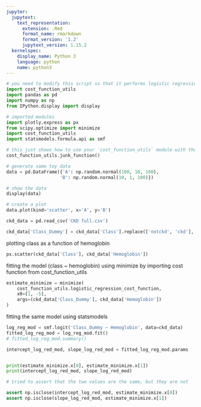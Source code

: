 ```yaml
---
jupyter:
  jupytext:
    text_representation:
      extension: .Rmd
      format_name: rmarkdown
      format_version: '1.2'
      jupytext_version: 1.15.2
  kernelspec:
    display_name: Python 3
    language: python
    name: python3
---
```


```python
# you need to modify this script so that it performs logistic regression analysis on the CKD data
import cost_function_utils
import pandas as pd
import numpy as np
from IPython.display import display

# imported modules
import plotly.express as px
from scipy.optimize import minimize
import cost_function_utils
import statsmodels.formula.api as smf

# this just shows how to use your `cost_function_utils` module with the current script
cost_function_utils.junk_function()
```

```python
# generate some toy data
data = pd.DataFrame({'A': np.random.normal(100, 10, 100),
                    'B': np.random.normal(10, 1, 100)})
```

```python
# show the data
display(data)
```

```python
# create a plot
data.plot(kind='scatter', x='A', y='B')
```

```python
ckd_data = pd.read_csv('CKD full.csv')
```

```python
ckd_data['Class_Dummy'] = ckd_data['Class'].replace(['notckd', 'ckd'], [0, 1])
```

plotting class as a function of hemoglobin

```python
px.scatter(ckd_data['Class'], ckd_data['Hemoglobin'])
```

fitting the model (class ~ hemoglobin) using minimize by importing cost function from cost_function_utils

```python
estimate_minimize = minimize(
    cost_function_utils.logistic_regression_cost_function, 
    x0=[1, -5], 
    args=(ckd_data['Class_Dummy'], ckd_data['Hemoglobin'])
)
```

fitting the same model using statsmodels

```python
log_reg_mod = smf.logit('Class_Dummy ~ Hemoglobin', data=ckd_data)
fitted_log_reg_mod = log_reg_mod.fit()
# fitted_log_reg_mod.summary()

intercept_log_red_mod, slope_log_red_mod = fitted_log_reg_mod.params


print(estimate_minimize.x[0], estimate_minimize.x[1])
print(intercept_log_red_mod, slope_log_red_mod)
```

```python
# tried to assert that the two values are the same, but they are not

assert np.isclose(intercept_log_red_mod, estimate_minimize.x[0])
assert np.isclose(slope_log_red_mod, estimate_minimize.x[1])
```
